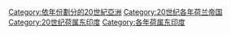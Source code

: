 [[Category:依年份劃分的20世紀亞洲|Category:依年份劃分的20世紀亞洲]]
[[Category:20世纪各年荷兰帝国|Category:20世纪各年荷兰帝国]]
[[Category:20世纪荷属东印度|Category:20世纪荷属东印度]]
[[Category:各年荷属东印度|Category:各年荷属东印度]]